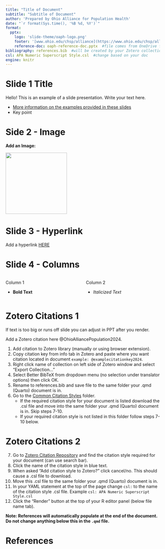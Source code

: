 ```yaml
---
title: "Title of Document"
subtitle: "Subtitle of Document"
author: 'Prepared by Ohio Alliance for Population Health'
date: "`r format(Sys.time(), '%B %d, %Y')`"
format: 
  pptx:
    logo: 'slide-theme/oaph-logo.png'
    footer: '[www.ohio.edu/chsp/alliance](https://www.ohio.edu/chsp/alliance)'
    reference-doc: oaph-reference-doc.pptx  #file comes from OneDrive folder
bibliography: references.bib  #will be created by your Zotero collection
csl: APA Numeric Superscript Style.csl  #change based on your doc
engine: knitr
---
```


# Slide 1 Title

Hello! This is an example of a slide presentation. Write your text here.

-   [More information on the examples provided in these slides](https://quarto.org/docs/presentations/powerpoint.html)
-   Key point

# Side 2 - Image

**Add an Image:**

![](slide-theme/oaph-logo-small.png){.absolute top="350" left="0" width="200" height="200"}

# Slide 3 - Hyperlink

Add a hyperlink [HERE](https://www.ohio.edu/chsp/alliance)

# Slide 4 - Columns

::: columns
::: {.column width="50%"}
Column 1

-   **Bold Text**
:::

::: {.column width="50%"}
Column 2

-   *Italicized Text*
:::
:::

# Zotero Citations 1

If text is too big or runs off slide you can adjust in PPT after you render.

Add a Zotero citation here @OhioAlliancePopulation2024.

1.  Add citation to Zotero library (manually or using browser extension).
2.  Copy citation key from info tab in Zotero and paste where you want citation located in document `example: @examplecitationkey2024`.
3.  Right click name of collection on left side of Zotero window and select "Export Collection..."
4.  Select Better BibTeX from dropdown menu (no selection under translator options) then click OK.
5.  Rename to references.bib and save file to the same folder your .qmd (Quarto) document is in.
6.  Go to the [Common Citation Styles](https://catmailohio.sharepoint.com/:f:/s/CHSP-OAIPH/EioRf1wJqjNCk6-CRi3DGrQBsBKFYnhjrOCLWMLQ1G-cjQ?e=1ZblD4) folder.
    -   If the required citation style for your document is listed download the .csl file and move into the same folder your .qmd (Quarto) document is in. Skip steps 7-10.
    -   If your required citation style is not listed in this folder follow steps 7-10 below.

# Zotero Citations 2

7.  Go to [Zotero Citation Repository](https://www.zotero.org/styles) and find the citation style required for your document (can use search bar).
8.  Click the name of the citation style in blue text.
9.  When asked "Add citation style to Zotero?" click cancel/no. This should cause a .csl file to download.
10. Move this .csl file to the same folder your .qmd (Quarto) document is in.
11. In your YAML statement at the top of the page change `csl:` to the name of the citation style .csl file. Example `csl: APA Numeric Superscript Style.csl`
12. Click the "Render" button at the top of your R editor panel (below file name tab).


__Note: References will automatically populate at the end of the document. Do not change anything below this in the `.qmd` file.__

# References
